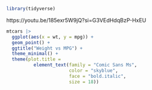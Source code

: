 ```r
library(tidyverse)
```

https://youtu.be/185exr5W9jQ?si=G3VEdHdqBzP-HxEU

```r
mtcars |> 
  ggplot(aes(x = wt, y = mpg)) +
  geom_point() +
  ggtitle("Weight vs MPG") +
  theme_minimal() +
  theme(plot.title = 
          element_text(family = "Comic Sans Ms",
                       color = "skyblue",
                       face = "bold.italic",
                       size = 18))
        
```
